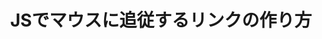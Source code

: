 ---
title: JSでマウスに追従するリンクの作り方
slug: sticky-js-01
pubDate: '2024-08-09'
image: ../../assets/images/astrojs-swiper-01.jpg
ogp: 'images/ogp/first-post.jpg'
category: Coding
tags:
  - JavaScript
  - GSAP
description: JavaScriptでマウスに追従するリンクの作り方を解説します。
draft: true
---